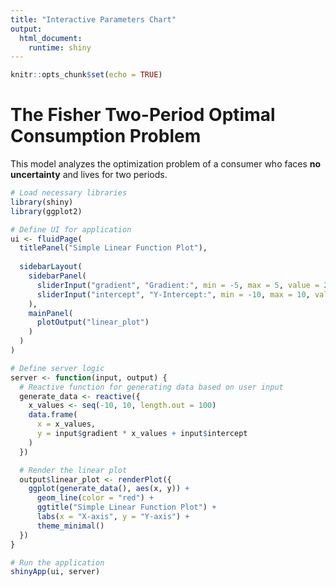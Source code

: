 ```yaml
---
title: "Interactive Parameters Chart"
output:
  html_document:
    runtime: shiny
---
```


```r
knitr::opts_chunk$set(echo = TRUE)
```

# The Fisher Two-Period Optimal Consumption Problem
This model analyzes the optimization problem of a consumer who faces **no uncertainty** and lives for two periods.


```r

# Load necessary libraries
library(shiny)
library(ggplot2)

```

```r
# Define UI for application
ui <- fluidPage(
  titlePanel("Simple Linear Function Plot"),
  
  sidebarLayout(
    sidebarPanel(
      sliderInput("gradient", "Gradient:", min = -5, max = 5, value = 2),
      sliderInput("intercept", "Y-Intercept:", min = -10, max = 10, value = 3)
    ),
    mainPanel(
      plotOutput("linear_plot")
    )
  )
)

# Define server logic
server <- function(input, output) {
  # Reactive function for generating data based on user input
  generate_data <- reactive({
    x_values <- seq(-10, 10, length.out = 100)
    data.frame(
      x = x_values,
      y = input$gradient * x_values + input$intercept
    )
  })

  # Render the linear plot
  output$linear_plot <- renderPlot({
    ggplot(generate_data(), aes(x, y)) +
      geom_line(color = "red") +
      ggtitle("Simple Linear Function Plot") +
      labs(x = "X-axis", y = "Y-axis") +
      theme_minimal()
  })
}

# Run the application
shinyApp(ui, server)
```